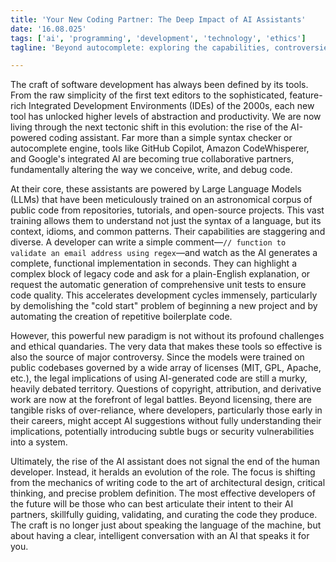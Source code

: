 ```yaml
---
title: 'Your New Coding Partner: The Deep Impact of AI Assistants'
date: '16.08.025'
tags: ['ai', 'programming', 'development', 'technology', 'ethics']
tagline: 'Beyond autocomplete: exploring the capabilities, controversies, and future of AI in software development.'

---
```


The craft of software development has always been defined by its tools. From the raw simplicity of the first text editors to the sophisticated, feature-rich Integrated Development Environments (IDEs) of the 2000s, each new tool has unlocked higher levels of abstraction and productivity. We are now living through the next tectonic shift in this evolution: the rise of the AI-powered coding assistant. Far more than a simple syntax checker or autocomplete engine, tools like GitHub Copilot, Amazon CodeWhisperer, and Google's integrated AI are becoming true collaborative partners, fundamentally altering the way we conceive, write, and debug code.

At their core, these assistants are powered by Large Language Models (LLMs) that have been meticulously trained on an astronomical corpus of public code from repositories, tutorials, and open-source projects. This vast training allows them to understand not just the syntax of a language, but its context, idioms, and common patterns. Their capabilities are staggering and diverse. A developer can write a simple comment—`// function to validate an email address using regex`—and watch as the AI generates a complete, functional implementation in seconds. They can highlight a complex block of legacy code and ask for a plain-English explanation, or request the automatic generation of comprehensive unit tests to ensure code quality. This accelerates development cycles immensely, particularly by demolishing the "cold start" problem of beginning a new project and by automating the creation of repetitive boilerplate code.

However, this powerful new paradigm is not without its profound challenges and ethical quandaries. The very data that makes these tools so effective is also the source of major controversy. Since the models were trained on public codebases governed by a wide array of licenses (MIT, GPL, Apache, etc.), the legal implications of using AI-generated code are still a murky, heavily debated territory. Questions of copyright, attribution, and derivative work are now at the forefront of legal battles. Beyond licensing, there are tangible risks of over-reliance, where developers, particularly those early in their careers, might accept AI suggestions without fully understanding their implications, potentially introducing subtle bugs or security vulnerabilities into a system.

Ultimately, the rise of the AI assistant does not signal the end of the human developer. Instead, it heralds an evolution of the role. The focus is shifting from the mechanics of writing code to the art of architectural design, critical thinking, and precise problem definition. The most effective developers of the future will be those who can best articulate their intent to their AI partners, skillfully guiding, validating, and curating the code they produce. The craft is no longer just about speaking the language of the machine, but about having a clear, intelligent conversation with an AI that speaks it for you.